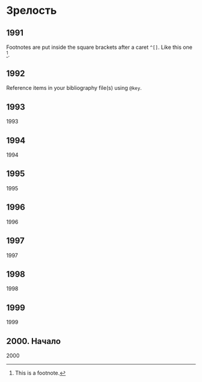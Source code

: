 # Зрелость {#zrelost}  

## 1991

Footnotes are put inside the square brackets after a caret `^[]`. Like this one ^[This is a footnote.]. 

## 1992

Reference items in your bibliography file(s) using `@key`.

## 1993

1993

## 1994

1994

## 1995

1995

## 1996

1996

## 1997

1997

## 1998

1998

## 1999

1999

## 2000. Начало {#2000-1}

2000

